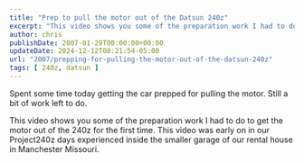 ```yaml
---
title: "Prep to pull the motor out of the Datsun 240z"
excerpt: "This video shows you some of the preparation work I had to do to get the motor out of the 240z for the first time."
author: chris
publishDate: 2007-01-29T00:00:00+00:00
updateDate: 2024-12-12T08:21:54-05:00
url: "2007/prepping-for-pulling-the-motor-out-of-the-datsun-240z"
tags: [ 240z, datsun ]
---
```


<YouTubeEmbed videoId="mfdQASxI0Mc" title="Project 240Z Motor Swap 7-8-06" publishDate="2007-01-29T00:00:00+00:00" description="Spent some time today getting the car prepped for pulling the motor. Still a bit of work left to do." />

Spent some time today getting the car prepped for pulling the motor. Still a bit of work left to do.

This video shows you some of the preparation work I had to do to get the motor out of the 240z for the first time. This video was early on in our Project240z days experienced inside the smaller garage of our rental house in Manchester Missouri.

